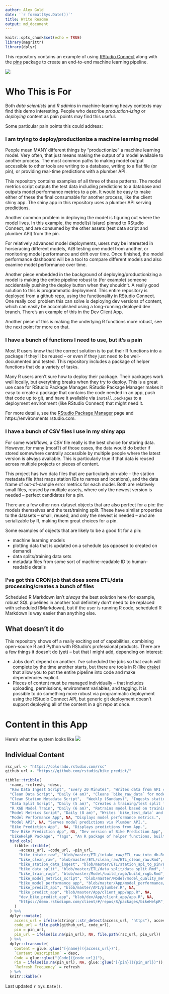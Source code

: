 ```yaml
---
author: Alex Gold
date: '`r format(Sys.Date())`'
title: Write Readme
output: md_document
---
```


```r
knitr::opts_chunk$set(echo = TRUE)
library(magrittr)
library(dplyr)
```

This repository contains an example of using [RStudio Connect](https://rstudio.com/products/connect/) along with the [pins](https://github.com/rstudio/pins) package to create an end-to-end machine learning pipeline.

![](./img/arrows.png)

# Who This is For

Both *data scientists* and *R admins* in machine-learning heavy contexts may find this demo interesting. People who describe _production-izing_ or _deploying_ content as pain points may find this useful. 

Some particular pain points this could address:

### I am trying to deploy/productionize a machine learning model
People mean MANY different things by "productionize" a machine learning model. Very often, that just means making the output of a model available to another process. The most common paths to making model output accessible to other tools are writing to a database, writing to a flat file (or pin), or providing real-time predictions with a plumber API.

This repository contains examples of all three of these patterns. The model metrics script outputs the test data including predictions to a database and outputs model performance metrics to a pin. It would be easy to make either of these the final consumable for another process, like the client shiny app. The shiny app in this repository uses a plumber API serving predictions.

Another common problem in deploying the model is figuring out where the model lives. In this example, the model(s) is(are) pinned to RStudio Connect, and are consumed by the other assets (test data script and plumber API) from the pin.

For relatively advanced model deployments, users may be interested in horseracing different models, A/B testing one model from another, or monitoring model performance and drift over time. Once finished, the model performance dashboard will be a tool to compare different models and also examine model performance over time.

Another piece embedded in the background of deploying/productionizing a model is making the entire pipeline robust to (for example) someone accidentally pushing the deploy button when they shouldn't. A really good solution to this is programmatic deployment. This entire repository is deployed from a github repo, using the functionality in RStudio Connect. One really cool problem this can solve is deploying dev versions of content, which can easily be accomplished using a long-running deployed dev branch. There's an example of this in the Dev Client App.

Another piece of this is making the underlying R functions more robust, see the next point for more on that.

### I have a bunch of functions I need to use, but it's a pain
Most R users know that the correct solution is to put their R functions into a package if they'll be reused -- or even if they just need to be well-documented and tested. This repository includes a package of helper functions that do a variety of tasks.

Many R users aren't sure how to deploy their package. Their packages work well locally, but everything breaks when they try to deploy. This is a great use case for RStudio Package Manager. RStudio Package Manager makes it easy to create a package that contains the code needed in an app, push that code up to git, and have it available via `install.packages` to a deployment environment (like RStudio Connect) that might need it.

For more details, see the [RStudio Package Manager](https://rstudio.com/products/package-manager/) page and https://environments.rstudio.com.

### I have a bunch of CSV files I use in my shiny app
For some workflows, a CSV file really is the best choice for storing data. However, for many (most?) of those cases, the data would do better if stored somewhere centrally accessible by multiple people where the latest version is always available. This is particularly true if that data is reused across multiple projects or pieces of content. 

This project has two data files that are particularly pin-able -- the station metadata file (that maps station IDs to names and locations), and the data frame of out-of-sample error metrics for each model. Both are relatively small files, reused by multiple assets, where only the newest version is needed -- perfect candidates for a pin. 

There are a few other non-dataset objects that are also perfect for a pin: the models themselves and the test/training split. These have similar properties to the datasets -- small, reused, and only the newest is needed -- and are serializable by R, making them great choices for a pin.

Some examples of objects that are likely to be a good fit for a pin:

- machine learning models
- plotting data that is updated on a schedule (as opposed to created on demand)
- data splits/training data sets
- metadata files from some sort of machine-readable ID to human-readable details

### I've got this CRON job that does some ETL/data processing/creates a bunch of files
Scheduled R Markdown isn't *always* the best solution here (for example, robust SQL pipelines in another tool definitely don't need to be replaced with scheduled RMarkdown), but if the user is running R code, scheduled R Markdown is way easier than anything else.

## What doesn't it do
This repository shows off a really exciting set of capabilities, combining open-source R and Python with RStudio's professional products. There are a few things it doesn't do (yet) -- but that I might add, depending on interest:

- Jobs don't depend on another. I've scheduled the jobs so that each will complete by the time another starts, but there are tools in R (like [drake](https://github.com/ropensci/drake)) that allow you to put the entire pipeline into code and make dependencies explicit.
- Pieces of content must be managed individually -- that includes uploading, permissions, environment variables, and tagging. It is possible to do something more robust via programmatic deployment using the RStudio Connect API, but generic git deployment doesn't support deploying all of the content in a git repo at once.

# Content in this App

Here's what the system looks like 
![](./img/system_schematic.png)

## Individual Content
```r
rsc_url <- "https://colorado.rstudio.com/rsc"
github_url <- "https://github.com/rstudio/bike_predict/"

tibble::tribble(
  ~name, ~refresh, ~desc,
  "Raw Data Ingest Script", "Every 20 Minutes", "Writes data from API calls into `bike_raw_data` table in postgres.",
  "Clean Data Script", "Daily (4 am)", "Cleans `bike_raw_data` for modeling, writes into `bike_model_data`.",
  "Clean Station Metadata Script",  "Weekly (Sundays)", "Ingests station metadata and saves to a pin (names, lat/long).",
  "Data Split Script", "Daily (5 am)", "Creates a training/test split for the data for models to use, saves to a pin.",
  "R XGB Model Train", "Daily (6 am)", "Retrains model based on training/test split indicated by Data Split Script, writes into pin.", 
  "Model Metrics Script", "Daily (8 am)", "Writes `bike_test_data` and `bike_predictions` postgres tables, writes pin of goodness-of-fit metrics.", 
  "Model Performance App", NA, "Displays model performance metrics.", 
  "Model API", NA, "Serves model predictions via Plumber API.", 
  "Bike Prediction App",  NA, "Displays predictions from App.", 
  "Dev Bike Prediction App", NA, "Dev version of Bike Prediction App",
  "bikeHelpR Package", "Tags", "An R package of helper functions, built in internal repo on demo.rstudiopm.com.") %>%
  bind_cols(
    tibble::tribble(
      ~access_url, ~code_url, ~pin_url,
      "bike_intake_raw", "blob/master/ETL/intake_raw/ETL_raw_into_db.Rmd", NA,
      "bike_clean_raw", "blob/master/ETL/clean_raw/ETL_clean_raw.Rmd", NA,
      "bike_station_data_ingest", "blob/master/ETL/station_api_to_pin/ETL_station_api_to_pin.Rmd", "bike_station_info",
      "bike_data_split", "blob/master/ETL/data_split/data_split.Rmd", "bike_model_params",
      "bike_train_rxgb", "blob/master/Model/build_rxgb/build_rxgb.Rmd", "bike_rxgb",
      "bike_model_metrics_script", "blob/master/Model/model_quality_metrics/model_quality_metrics.Rmd", "bike_err_dat",
      "bike_model_performance_app", "blob/master/App/model_performance/app.R", NA,
      "bike_predict_api", "blob/master/API/plumber.R", NA,
      "bike_predict_app", "blob/master/App/client_app/app.R", NA,
      "dev_bike_predict_app", "blob/dev/App/client_app/app.R", NA,
      "https://demo.rstudiopm.com/client/#/repos/8/packages/bikeHelpR", "blob/master/pkg", NA 
    )
  ) %>%
  dplyr::mutate(
    access_url = ifelse(stringr::str_detect(access_url, "https"), access_url, file.path(rsc_url, access_url)), 
    code_url = file.path(github_url, code_url), 
    pin = pin_url,
    pin_url = ifelse(is.na(pin_url), NA, file.path(rsc_url, pin_url))
  ) %>%
  dplyr::transmute(
    Content = glue::glue("[{name}]({access_url})"),
    `Content Description` = desc,
    Code = glue::glue("[Code]({code_url})"), 
    Pin = ifelse(is.na(pin_url), NA, glue::glue("[{pin}]({pin_url})")),
    `Refresh Frequency` = refresh
  ) %>%
  knitr::kable()
```

Last updated `r Sys.Date()`.
